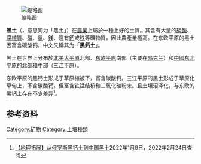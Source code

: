 {{Expand English|Chernozem}}
{{Infobox soil
|name = 黑鈣土
|alternative_name = Chernozemic soil
|type =
|type_link = 
|image = Black dirt in Black Dirt Region.jpg
|image_size = 250px
|image_caption = [[美国|美国]][[紐約州|紐約州]][[奧蘭治縣_(紐約州)|奧蘭治縣]]的黑鈣土田地
|classification system = {{le|世界土壤參考基準|World Reference Base for Soil Resources}}, 其他
|profile = AhBC
|parent material = [[黃土|黃土]]
|code = CH
|climate = [[温带大陆性湿润气候|湿润大陆性]]{{citation needed|date=December 2010}}
}}
[[File:Chernozem_distribution.JPG|缩略图]]

'''黑土'''（{{lang-rus|чернозём|p=tɕɪrnɐˈzʲɵm|r=chernozyom}}，意思同为「黑土」）在[[農業|農業]]上屬於一種上好的土質。其含有大量的[[磷酸|磷酸]]、[[腐植質|腐植質]]、[[磷|磷]]、[[氨|氨]]、[[鎂|鎂]]、還有[[鈣|鈣]]或[[铁|铁]]等礦物質，因此農產量極高。在东欧平原的黑土因富含碳酸钙，中文又稱其为「'''黑鈣土'''」。

黑土在世界上分布於[[北美大平原|北美大平原]]北部、[[东欧平原|东欧平原]]南部（主要在[[乌克兰|乌克兰]]）和[[中國|中國]][[东北平原|东北平原]]的北部和中部（[[三江平原|三江平原]]）。

东欧平原的黑钙土形成于草原植被下，富含碳酸钙。三江平原的黑土形成于草原化草甸上，不含碳酸钙，但富含铁锰结核和二氧化硅粉末。且土壤沼泽化，与东欧的黑钙土存在不少差异<ref>[https://www.sohu.com/a/515314435_100941 【地理拓展】从俄罗斯黑钙土到中国黑土]2022年1月9日，2022年2月24日查阅</ref>。

==参考资料==
{{reflist}}

{{農業小作品}}
{{地理學小作品}}
{{Soil type}}

[[Category:矿物|Category:矿物]]
[[Category:土壤種類|Category:土壤種類]]